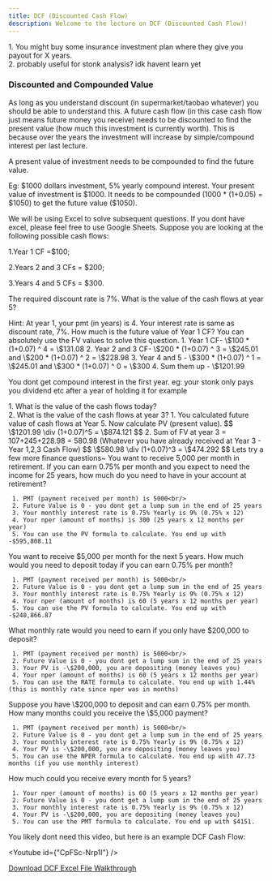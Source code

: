 ```yaml
---
title: DCF (Discounted Cash Flow)
description: Welcome to the lecture on DCF (Discounted Cash Flow)!
---
```



<Callout title="Why Learn this?" type="info">
  1. You might buy some insurance investment plan where they give you payout for
  X years. <br />
  2. probably useful for stonk analysis? idk havent learn yet
</Callout>

### Discounted and Compounded Value

As long as you understand discount (in supermarket/taobao whatever) you should be able to understand this. A future cash flow (in this case cash flow just means future money you receive) needs to be discounted to find the present value (how much this investment is currently worth). This is because over the years the investment will increase by simple/compound interest per last lecture.

A present value of investment needs to be compounded to find the future value.

Eg: \$1000 dollars investment, 5% yearly compound interest. Your present value of investment is \$1000. It needs to be compounded (1000 \* (1+0.05) = \$1050) to get the future value ($1050).

<Callout title="Note" type="info">
We will be using Excel to solve subsequent questions. If you dont have excel, please feel free to use Google Sheets.
</Callout>
<Callout title="Question Time!" type="info">
  Suppose you are looking at the following possible cash flows:   <br />

1.Year 1 CF =$100; <br />

2.Years 2 and 3 CFs = $200; <br />

3.Years 4 and 5 CFs = $300. <br />

The required discount rate is 7%. What is the value of the cash flows at year
5?

</Callout>
Hint: At year 1, your pmt (in years) is 4. Your interest rate is same as discount rate, 7%. How much is the future value of Year 1 CF?
<Accordions>

  <Accordion title="Answer Walkthrough">
  You can absolutely use the FV values to solve this question. 
    1. Year 1 CF- \$100 * (1+0.07) ^ 4 = \$131.08 
    2. Year 2 and 3 CF- \$200 * (1+0.07) ^ 3 = \$245.01 and \$200 * (1+0.07) ^ 2 = \$228.98
    3. Year 4 and 5 - \$300 * (1+0.07) ^ 1 = \$245.01 and \$300 * (1+0.07) ^ 0 = \$300
    4. Sum them up - \$1201.99
    <Callout title="Why is PMT 4 in Year 1 for example?" type="info">

You dont get compound interest in the first year. eg: your stonk only pays you dividend etc after a year of holding it for example

</Callout>
  </Accordion> 
</Accordions>

<Callout title="Question Time!" type="info">
  1. What is the value of the cash flows today? <br />
  2. What is the value of the cash flows at year 3?
</Callout>

<Accordions>

  <Accordion title="Answer Walkthrough">
1. You calculated future value of cash flows at Year 5. Now calculate PV (present value). 
$$
\$1201.99 \div (1+0.07)^5 = \$874.121
$$
2. Sum of FV at year 3 = 107+245+228.98 = 580.98 (Whatever you have already received at Year 3 - Year 1,2,3 Cash Flow)
$$
\$580.98 \div (1+0.07)^3 = \$474.292
$$
  </Accordion> 
</Accordions>
Lets try a few more finance questions~

<Callout title="Question Time!" type="info">
  You want to receive 5,000 per month in retirement. If you can earn 0.75% per
  month and you expect to need the income for 25 years, how much do you need to
  have in your account at retirement?
</Callout>

<Accordions>

  <Accordion title="Answer Walkthrough">

     1. PMT (payment received per month) is 5000<br/>
     2. Future Value is 0 - you dont get a lump sum in the end of 25 years
     3. Your monthly interest rate is 0.75% Yearly is 9% (0.75% x 12)
     4. Your nper (amount of months) is 300 (25 years x 12 months per year)
     5. You can use the PV formula to calculate. You end up with -$595,808.11

  </Accordion>
</Accordions>

<Callout title="Question Time!" type="info">
  You want to receive $5,000 per month for the next 5 years. How much would you
  need to deposit today if you can earn 0.75% per month?
</Callout>

<Accordions>

  <Accordion title="Answer Walkthrough">

     1. PMT (payment received per month) is 5000<br/>
     2. Future Value is 0 - you dont get a lump sum in the end of 25 years
     3. Your monthly interest rate is 0.75% Yearly is 9% (0.75% x 12)
     4. Your nper (amount of months) is 60 (5 years x 12 months per year)
     5. You can use the PV formula to calculate. You end up with -$240,866.87

  </Accordion>
</Accordions>

<Callout title="Question Time!" type="info">
  What monthly rate would you need to earn if you only have $200,000 to deposit?
</Callout>

<Accordions>

  <Accordion title="Answer Walkthrough">

     1. PMT (payment received per month) is 5000<br/>
     2. Future Value is 0 - you dont get a lump sum in the end of 25 years
     3. Your PV is -\$200,000, you are depositing (money leaves you)
     4. Your nper (amount of months) is 60 (5 years x 12 months per year)
     5. You can use the RATE formula to calculate. You end up with 1.44% (this is monthly rate since nper was in months)

  </Accordion>
</Accordions>

<Callout title="Question Time!" type="info">
 Suppose you have \$200,000 to deposit and can earn 0.75% per month. How many months could you receive the \$5,000 payment?
</Callout>
<Accordions>

  <Accordion title="Answer Walkthrough">

     1. PMT (payment received per month) is 5000<br/>
     2. Future Value is 0 - you dont get a lump sum in the end of 25 years
     3. Your monthly interest rate is 0.75% Yearly is 9% (0.75% x 12)
     4. Your PV is -\$200,000, you are depositing (money leaves you)
     5. You can use the NPER formula to calculate. You end up with 47.73 months (if you use monthly interest)

  </Accordion>
</Accordions>

<Callout title="Question Time!" type="info">
  How much could you receive every month for 5 years?
</Callout>

<Accordions>

  <Accordion title="Answer Walkthrough">

     1. Your nper (amount of months) is 60 (5 years x 12 months per year)
     2. Future Value is 0 - you dont get a lump sum in the end of 25 years
     3. Your monthly interest rate is 0.75% Yearly is 9% (0.75% x 12)
     4. Your PV is -\$200,000, you are depositing (money leaves you)
     5. You can use the PMT formula to calculate. You end up with $4151.

  </Accordion>
</Accordions>

You likely dont need this video, but here is an example DCF Cash Flow:

<Youtube id={"CpFSc-Nrp1I"} />

<a href="/finance/Discounted Cash Flows.xlsx" download>
  Download DCF Excel File Walkthrough
</a>
